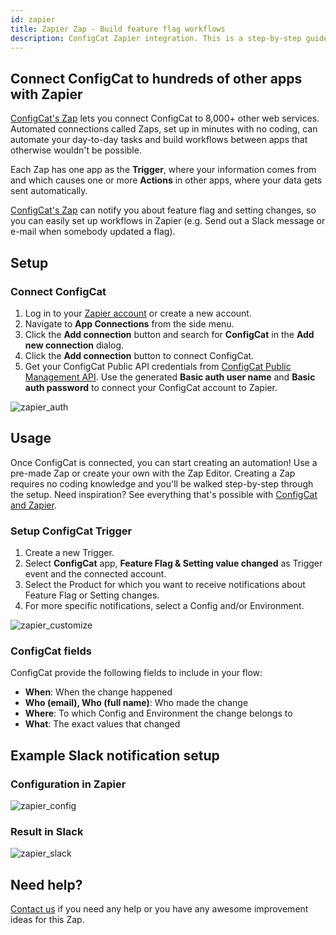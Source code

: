 ```yaml
---
id: zapier
title: Zapier Zap - Build feature flag workflows
description: ConfigCat Zapier integration. This is a step-by-step guide on how to use the ConfigCat Zapier integration to connect manage features from thousands of Zapier apps.
---
```


## Connect ConfigCat to hundreds of other apps with Zapier

<a href="https://zapier.com/apps/configcat/integrations" target="_blank">ConfigCat's Zap</a> lets you connect ConfigCat to 8,000+ other web services. Automated connections called Zaps, set up in minutes with no coding, can automate your day-to-day tasks and build workflows between apps that otherwise wouldn't be possible.

Each Zap has one app as the **Trigger**, where your information comes from and which causes one or more **Actions** in other apps, where your data gets sent automatically.

<a href="https://zapier.com/apps/configcat/integrations" target="_blank">ConfigCat's Zap</a> can notify you about feature flag and setting changes, so you can easily set up workflows in Zapier (e.g. Send out a Slack message or e-mail when somebody updated a flag).

## Setup
### Connect ConfigCat
1. Log in to your <a href="https://zapier.com/sign-up" target="_blank">Zapier account</a> or create a new account.
2. Navigate to **App Connections** from the side menu.
3. Click the **Add connection** button and search for **ConfigCat** in the **Add new connection** dialog.
4. Click the **Add connection** button to connect ConfigCat.
5. Get your ConfigCat Public API credentials from <a href="https://app.configcat.com/my-account/public-api-credentials" target="_blank">ConfigCat Public Management API</a>.
   Use the generated **Basic auth user name** and **Basic auth password** to connect your ConfigCat account to Zapier.

<img src="/docs/assets/zapier_auth.png" alt="zapier_auth" decoding="async" loading="lazy"/>

## Usage
Once ConfigCat is connected, you can start creating an automation! Use a pre-made Zap or create your own with the Zap Editor. Creating a Zap requires no coding knowledge and you'll be walked step-by-step through the setup.
Need inspiration? See everything that's possible with <a href="https://zapier.com/apps/configcat/integrations" target="_blank">ConfigCat and Zapier</a>.

### Setup ConfigCat Trigger
1. Create a new Trigger.
1. Select **ConfigCat** app, **Feature Flag & Setting value changed** as Trigger event and the connected account.
1. Select the Product for which you want to receive notifications about Feature Flag or Setting changes.
1. For more specific notifications, select a Config and/or Environment.

<img src="/docs/assets/zapier_customize.png" className="bordered-img" alt="zapier_customize" decoding="async" loading="lazy"/>

### ConfigCat fields
ConfigCat provide the following fields to include in your flow:
- **When**: When the change happened
- **Who (email), Who (full name)**: Who made the change
- **Where**: To which Config and Environment the change belongs to
- **What**: The exact values that changed

## Example Slack notification setup

### Configuration in Zapier

<img src="/docs/assets/zapier_config.png" className="bordered-img" alt="zapier_config" decoding="async" loading="lazy"/>

### Result in Slack

<img src="/docs/assets/zapier_slack.png" alt="zapier_slack" decoding="async" loading="lazy"/>

## Need help?

<a href="https://configcat.com/support/" target="_blank">Contact us</a> if you need any help or you have any awesome improvement ideas for this Zap.
